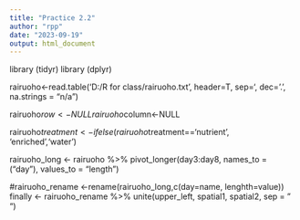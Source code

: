 ```yaml
---
title: "Practice 2.2"
author: "rpp"
date: "2023-09-19"
output: html_document
---
```


library (tidyr)
library (dplyr)

rairuoho<-read.table('D:/R for class/rairuoho.txt', 
header=T, sep='\t', dec='.', na.strings = "n/a") 

rairuoho$row<-NULL
rairuoho$column<-NULL

rairuoho$treatment<-ifelse(rairuoho$treatment=='nutrient', 'enriched','water')

rairuoho_long <- rairuoho %>% pivot_longer(day3:day8,
                                           names_to = ("day"),
                                           values_to = "length")

#rairuoho_rename <-rename(rairuoho_long,c(day=name, lenghth=value))
finally <- rairuoho_rename %>% unite(upper_left, spatial1, spatial2, sep = " ")